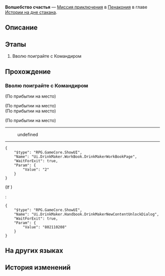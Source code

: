 {{Дополнить|Диалоги.}}
{{Миссия Инфобокс
|id              = 8021122
|Название        = 
|Изображение     = Миссия Освоения Волшебство счастья.png
|Тип             = Миссия приключения
|События         = 
|Глава           = Истории на дне стакана
|Условия         = 
|Персонажи       = Командир; Первопроходец
|СтартЛокация    = Эмосреда Командира
|Мир             = Пенакония
|Локации         = Эмосреда Командира
|Предыдущая      = 
|Следующая       = 
|Награды         = 
}}
'''Волшебство счастья''' — [[Миссия приключения]] в [[Пенакония]] в главе [[Истории на дне стакана]].

==Описание==
{{Описание|<!--официальное описание из Перекрёстка судеб-->}}

==Этапы==
# Вволю поиграйте с Командиром

==Прохождение==
{{Дополнить}}


===Вволю поиграйте с Командиром===
{{Описание миссии|локация=Эмосреда Командира|Вы вошли в эмосреду Командира. Повеселитесь вместе как следует!}}
{{Диалог Начало}}
<!--Unknown TalkSentence: 802111701-->
;(По прибытии на место)
<!--Unknown TalkSentence: 802111801-->
;(По прибытии на место)
;(По прибытии на место)

;(По прибытии на место)
----
<!--Unknown TalkSentence: 802112001-->
<!--Unknown TalkSentence: 802112002-->
:{{Диалог|Стрелка}} undefined
<!--Unknown TalkSentence: 802112004-->
:{{tx}}
----
<pre>{
	"$type": "RPG.GameCore.ShowUI",
	"Name": "Ui.DrinkMaker.WorkBook.DrinkMakerWorkBookPage",
	"WaitForExit": true,
	"Param": {
		"Value": "2"
	}
}</pre>
;(If {{cx}}<!--SubMission Finish: 802110206-->)
:<pre>{
	"$type": "RPG.GameCore.ShowUI",
	"Name": "Ui.DrinkMaker.Handbook.DrinkMakerNewContentUnlockDialog",
	"WaitForExit": true,
	"Param": {
		"Value": "802110208"
	}
}</pre>
{{Диалог Конец}}

==На других языках==
{{На других языках
|en   = Magic of Happiness
|zhs  = 变幸福的魔法
|zht  = 變幸福的魔法
|ja   = 幸せになる魔法
|ko   = 행복해지는 마법
|es   = La magia de la felicidad
|fr   = La magie du bonheur
|ru   = Волшебство счастья
|th   = เวทมนตร์เสกความสุข
|vi   = Phép Thuật Hạnh Phúc
|de   = Magie des Glücklichseins
|id   = Sihir Jadi Bahagia
|pt   = Magia da Felicidade
}}

==История изменений==
{{История изменений|2.7}}

